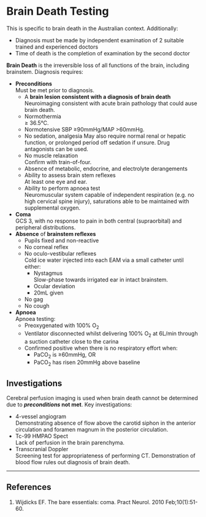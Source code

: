 # Brain Death Testing

:::info
This is specific to brain death in the Australian context. Additionally:

* Diagnosis must be made by independent examination of 2 suitable trained and experienced doctors
* Time of death is the completion of examination by the second doctor
:::

**Brain Death** is the irreversible loss of all functions of the brain, including brainstem. Diagnosis requires:

* **Preconditions**  
Must be met prior to diagnosis.
	* A **brain lesion consistent with a diagnosis of brain death**  
	Neuroimaging consistent with acute brain pathology that could ause brain death.
	* Normothermia  
	≥ 36.5°C.
	* Normotensive 
	SBP ≥90mmHg/MAP >60mmHg.
	* No sedation, analgesia 
	May also require normal renal or hepatic function, or prolonged period off sedation if unsure. Drug antagonists can be used.
	* No muscle relaxation  
	Confirm with train-of-four.
	* Absence of metabolic, endocrine, and electrolyte derangements
	* Ability to assess brain stem reflexes  
	At least one eye and ear.
	* Ability to perform apnoea test  
	Neuromuscular system capable of independent respiration (e.g. no high cervical spine injury), saturations able to be maintained with supplemental oxygen.
* **Coma**  
GCS 3, with no response to pain in both central (supraorbital) and peripheral distributions.
* **Absence** of **brainstem reflexes**
	* Pupils fixed and non-reactive
	* No corneal reflex
	* No oculo-vestibular reflexes  
	Cold ice water injected into each EAM via a small catheter until either:
		* Nystagmus  
		Slow-phase towards irrigated ear in intact brainstem.
		* Ocular deviation
		* 20mL given
	* No gag
	* No cough
* **Apnoea**  
Apnoea testing:
	* Preoxygenated with 100% O~2~
	* Ventilator disconnected whilst delivering 100% O~2~ at 6L/min through a suction catheter close to the carina
	* Confirmed positive when there is no respiratory effort when:
		* PaCO~2~ is ≥60mmHg, OR
		* PaCO~2~ has risen 20mmHg above baseline


## Investigations

Cerebral perfusion imaging is used when brain death cannot be determined due to ***preconditions* not met**. Key investigations:

* 4-vessel angiogram  
Demonstrating absence of flow above the carotid siphon in the anterior circulation and foramen magnum in the posterior circulation.
* Tc-99 HMPAO Spect  
Lack of perfusion in the brain parenchyma.
* Transcranial Doppler  
Screening test for appropriateness of performing CT. Demonstration of blood flow rules out diagnosis of brain death.



---

## References

1. Wijdicks EF. The bare essentials: coma. Pract Neurol. 2010 Feb;10(1):51-60.